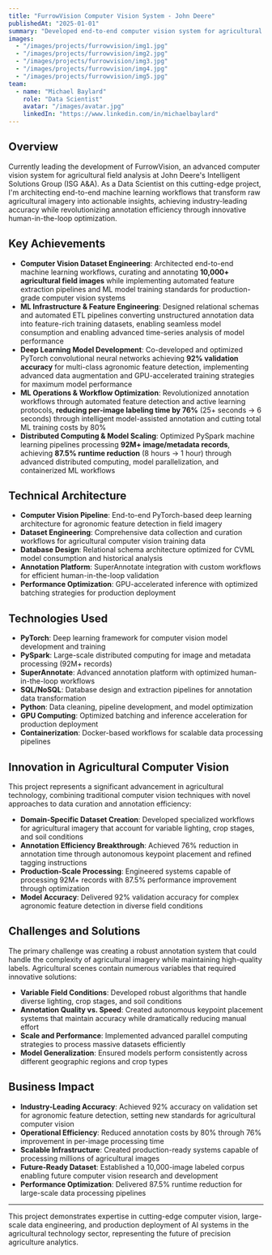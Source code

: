 ```yaml
---
title: "FurrowVision Computer Vision System - John Deere"
publishedAt: "2025-01-01"
summary: "Developed end-to-end computer vision system for agricultural field analysis, achieving 92% accuracy on validation set and reducing annotation time by 76% through optimized human-in-the-loop workflows."
images:
  - "/images/projects/furrowvision/img1.jpg"
  - "/images/projects/furrowvision/img2.jpg"
  - "/images/projects/furrowvision/img3.jpg"
  - "/images/projects/furrowvision/img4.jpg"
  - "/images/projects/furrowvision/img5.jpg"
team:
  - name: "Michael Baylard"
    role: "Data Scientist"
    avatar: "/images/avatar.jpg"
    linkedIn: "https://www.linkedin.com/in/michaelbaylard"
---
```


## Overview

Currently leading the development of FurrowVision, an advanced computer vision system for agricultural field analysis at John Deere's Intelligent Solutions Group (ISG A&A). As a Data Scientist on this cutting-edge project, I'm architecting end-to-end machine learning workflows that transform raw agricultural imagery into actionable insights, achieving industry-leading accuracy while revolutionizing annotation efficiency through innovative human-in-the-loop optimization.

## Key Achievements

- **Computer Vision Dataset Engineering**: Architected end-to-end machine learning workflows, curating and annotating **10,000+ agricultural field images** while implementing automated feature extraction pipelines and ML model training standards for production-grade computer vision systems
- **ML Infrastructure & Feature Engineering**: Designed relational schemas and automated ETL pipelines converting unstructured annotation data into feature-rich training datasets, enabling seamless model consumption and enabling advanced time-series analysis of model performance
- **Deep Learning Model Development**: Co-developed and optimized PyTorch convolutional neural networks achieving **92% validation accuracy** for multi-class agronomic feature detection, implementing advanced data augmentation and GPU-accelerated training strategies for maximum model performance
- **ML Operations & Workflow Optimization**: Revolutionized annotation workflows through automated feature detection and active learning protocols, **reducing per-image labeling time by 76%** (25+ seconds → 6 seconds) through intelligent model-assisted annotation and cutting total ML training costs by 80%
- **Distributed Computing & Model Scaling**: Optimized PySpark machine learning pipelines processing **92M+ image/metadata records**, achieving **87.5% runtime reduction** (8 hours → 1 hour) through advanced distributed computing, model parallelization, and containerized ML workflows

## Technical Architecture

- **Computer Vision Pipeline**: End-to-end PyTorch-based deep learning architecture for agronomic feature detection in field imagery
- **Dataset Engineering**: Comprehensive data collection and curation workflows for agricultural computer vision training data
- **Database Design**: Relational schema architecture optimized for CVML model consumption and historical analysis
- **Annotation Platform**: SuperAnnotate integration with custom workflows for efficient human-in-the-loop validation
- **Performance Optimization**: GPU-accelerated inference with optimized batching strategies for production deployment

## Technologies Used

- **PyTorch**: Deep learning framework for computer vision model development and training
- **PySpark**: Large-scale distributed computing for image and metadata processing (92M+ records)
- **SuperAnnotate**: Advanced annotation platform with optimized human-in-the-loop workflows
- **SQL/NoSQL**: Database design and extraction pipelines for annotation data transformation  
- **Python**: Data cleaning, pipeline development, and model optimization
- **GPU Computing**: Optimized batching and inference acceleration for production deployment
- **Containerization**: Docker-based workflows for scalable data processing pipelines

## Innovation in Agricultural Computer Vision

This project represents a significant advancement in agricultural technology, combining traditional computer vision techniques with novel approaches to data curation and annotation efficiency:

- **Domain-Specific Dataset Creation**: Developed specialized workflows for agricultural imagery that account for variable lighting, crop stages, and soil conditions
- **Annotation Efficiency Breakthrough**: Achieved 76% reduction in annotation time through autonomous keypoint placement and refined tagging instructions
- **Production-Scale Processing**: Engineered systems capable of processing 92M+ records with 87.5% performance improvement through optimization
- **Model Accuracy**: Delivered 92% validation accuracy for complex agronomic feature detection in diverse field conditions

## Challenges and Solutions

The primary challenge was creating a robust annotation system that could handle the complexity of agricultural imagery while maintaining high-quality labels. Agricultural scenes contain numerous variables that required innovative solutions:

- **Variable Field Conditions**: Developed robust algorithms that handle diverse lighting, crop stages, and soil conditions
- **Annotation Quality vs. Speed**: Created autonomous keypoint placement systems that maintain accuracy while dramatically reducing manual effort
- **Scale and Performance**: Implemented advanced parallel computing strategies to process massive datasets efficiently
- **Model Generalization**: Ensured models perform consistently across different geographic regions and crop types

## Business Impact

- **Industry-Leading Accuracy**: Achieved 92% accuracy on validation set for agronomic feature detection, setting new standards for agricultural computer vision
- **Operational Efficiency**: Reduced annotation costs by 80% through 76% improvement in per-image processing time
- **Scalable Infrastructure**: Created production-ready systems capable of processing millions of agricultural images
- **Future-Ready Dataset**: Established a 10,000-image labeled corpus enabling future computer vision research and development
- **Performance Optimization**: Delivered 87.5% runtime reduction for large-scale data processing pipelines

---

This project demonstrates expertise in cutting-edge computer vision, large-scale data engineering, and production deployment of AI systems in the agricultural technology sector, representing the future of precision agriculture analytics.